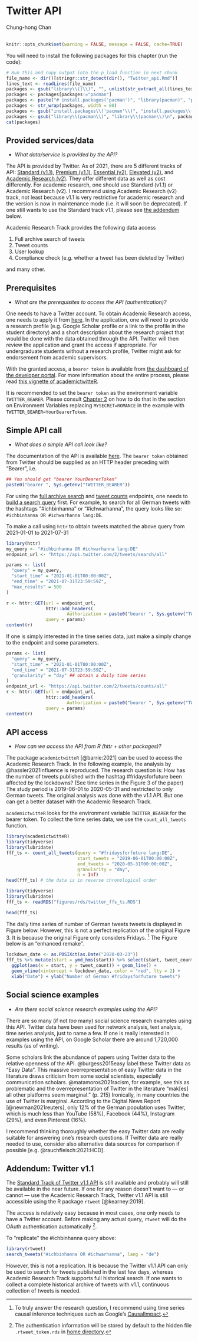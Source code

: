 # Twitter API
<chauthors>Chung-hong Chan</chauthors>
<br><br>

```r
knitr::opts_chunk$set(warning = FALSE, message = FALSE, cache=TRUE)
```

You will need to install the following packages for this chapter (run the code):

```r
# Run this and copy output into the p_load function in next chunk
file_name <- dir()[stringr::str_detect(dir(), "Twitter_api.Rmd")]
lines_text <- readLines(file_name)
packages <- gsub("library\\(|\\)", "", unlist(str_extract_all(lines_text, "library\\([a-zA-z0-9]*\\)|p_load\\([a-zA-z0-9]*\\)")))
packages <- packages[packages!="pacman"]
packages <- paste("# install.packages('pacman')", "library(pacman)", "p_load('", paste(packages, collapse="', '"), "')",sep="")
packages <- str_wrap(packages, width = 80)
packages <- gsub("install.packages\\('pacman'\\)", "install.packages\\('pacman'\\)\n", packages)
packages <- gsub("library\\(pacman\\)", "library\\(pacman\\)\n", packages)
cat(packages)
```

## Provided services/data

* *What data/service is provided by the API?*

The API is provided by Twitter. As of 2021, there are 5 different tracks of API: [Standard (v1.1)](https://developer.twitter.com/en/docs/twitter-api/v1), [Premium (v1.1)](https://developer.twitter.com/en/docs/twitter-api/premium), [Essential (v2)](https://developer.twitter.com/en/portal/petition/essential/basic-info), [Elevated (v2)](https://developer.twitter.com/en/products/twitter-api/elevated-waitlist), and [Academic Research (v2)](https://developer.twitter.com/en/products/twitter-api/academic-research). They offer different data as well as cost differently. For academic research, one should use Standard (v1.1) or Academic Research (v2). I recommend using Academic Research (v2) track, not least because v1.1 is very restrictive for academic research and the version is now in maintenance mode (i.e. it will soon be deprecated). If one still wants to use the Standard track v1.1, please see [the addendum](#addendum-twitter-v1.1) below.

Academic Research Track provides the following data access

1. Full archive search of tweets
2. Tweet counts
3. User lookup
4. Compliance check (e.g. whether a tweet has been deleted by Twitter)

and many other.

## Prerequisites
* *What are the prerequisites to access the API (authentication)? *

One needs to have a Twitter account. To obtain Academic Research access, one needs to apply it from [here](https://developer.twitter.com/en/products/twitter-api/academic-research). In the application, one will need to provide a research profile (e.g. Google Scholar profile or a link to the profile in the student directory) and a short description about the research project that would be done with the data obtained through the API. Twitter will then review the application and grant the access if appropriate. For undergraduate students without a research profile, Twitter might ask for endorsement from academic supervisors.

With the granted access, a `bearer token` is available from [the dashboard of the developer portal](https://developer.twitter.com/en/portal/dashboard). For more information about the entire process, please read [this vignette of academictwitteR](https://cran.r-project.org/web/packages/academictwitteR/vignettes/academictwitteR-auth.html).

It is recommended to set the `bearer token` as the environment variable `TWITTER_BEARER`. Please consult [Chapter 2](#best-practices) on how to do that in the section on Environment Variables replacing `MYSECRET=ROMANCE` in the example with `TWITTER_BEARER=YourBearerToken`.

## Simple API call
* *What does a simple API call look like?*

The documentation of the API is available [here](https://developer.twitter.com/en/docs/twitter-api). The `bearer token` obtained from Twitter should be supplied as an HTTP header preceding with "Bearer ", i.e.

```r
## You should get "bearer YourBearerToken"
paste0("bearer ", Sys.getenv("TWITTER_BEARER"))
```

For using the [full archive search](https://developer.twitter.com/en/docs/twitter-api/tweets/search/api-reference/get-tweets-search-all) and [tweet counts](https://developer.twitter.com/en/docs/twitter-api/tweets/counts/introduction) endpoints, one needs to [build a search query](https://developer.twitter.com/en/docs/twitter-api/tweets/search/integrate/build-a-query) first. For example, to search for all German tweets with the hashtags "#ichbinhanna" or "#ichwarhanna", the query looks like so: `#ichbinhanna OR #ichwarhanna lang:DE`.

To make a call using `httr` to obtain tweets matched the above query from 2021-01-01 to 2021-07-31

```r
library(httr)
my_query <- "#ichbinhanna OR #ichwarhanna lang:DE"
endpoint_url <- "https://api.twitter.com/2/tweets/search/all"

params <- list(
  "query" = my_query,
  "start_time" = "2021-01-01T00:00:00Z",
  "end_time" = "2021-07-31T23:59:59Z",
  "max_results" = 500
)

r <- httr::GET(url = endpoint_url,
               httr::add_headers(
                       Authorization = paste0("bearer ", Sys.getenv("TWITTER_BEARER"))),
               query = params)
content(r)
```

If one is simply interested in the time series data, just make a simply change to the endpoint and some parameters.

```r
params <- list(
  "query" = my_query,
  "start_time" = "2021-01-01T00:00:00Z",
  "end_time" = "2021-07-31T23:59:59Z",
  "granularity" = "day" ## obtain a daily time series
)
endpoint_url <- "https://api.twitter.com/2/tweets/counts/all"
r <- httr::GET(url = endpoint_url,
               httr::add_headers(
                       Authorization = paste0("bearer ", Sys.getenv("TWITTER_BEARER"))),
               query = params)
content(r)
```

## API access
* *How can we access the API from R (httr + other packages)?* 

The package `academictwitteR` [@barrie:2021] can be used to access the Academic Research Track. In the following example, the analysis by @hassler2021influence is reproduced. The research question is: How has the number of tweets published with the hashtag #fridaysforfuture been affected by the lockdowns? (See time series in the Figure 3 of the paper) The study period is 2019-06-01 to 2020-05-31 and restricted to only German tweets. The original analysis was done with the v1.1 API. But one can get a better dataset with the Academic Research Track.

`academictwitteR` looks for the environment variable `TWITTER_BEARER` for the bearer token. To collect the time series data, we use the `count_all_tweets` function.

<!-- A cache version of fff_ts is available in "figures/rds/twitter_fft_ts.RDS" -->

```r
library(academictwitteR)
library(tidyverse)
library(lubridate)
fff_ts <- count_all_tweets(query = "#fridaysforfuture lang:DE",
                           start_tweets = "2019-06-01T00:00:00Z",
                           end_tweets = "2020-05-31T00:00:00Z",
                           granularity = "day",
                           n = Inf)
head(fff_ts) # the data is in reverse chronological order
```

```r
library(tidyverse)
library(lubridate)
fff_ts <- readRDS("figures/rds/twitter_ffs_ts.RDS")
```

```r
head(fff_ts)
```

The daily time series of number of German tweets tweets is displayed in Figure below. However, this is not a perfect replication of the original Figure 3. It is because the original Figure only considers Fridays. [^causal] The Figure below is an "enhanced remake".

```r
lockdown_date <- as.POSIXct(as.Date("2020-03-23"))
fff_ts %>% mutate(start = ymd_hms(start)) %>% select(start, tweet_count) %>%
  ggplot(aes(x = start, y = tweet_count)) + geom_line() +
  geom_vline(xintercept = lockdown_date, color = "red", lty = 2) +
  xlab("Date") + ylab("Number of German #fridaysforfuture tweets")
```

## Social science examples
* *Are there social science research examples using the API?*

There are so many (if not *too* many) social science research examples using this API. Twitter data have been used for network analysis, text analysis, time series analysis, just to name a few. If one is really interested in examples using the API, on Google Scholar there are around 1,720,000 results (as of writing).

Some scholars link the abundance of papers using Twitter data to the relative openness of the API. @burgess2015easy label these Twitter data as "Easy Data". This massive overrepresentation of easy Twitter data in the literature draws criticism from some social scientists, especially communication scholars. @matamoros2021racism, for example, see this as problematic and the overrepresentation of Twitter in the literature "mak[es] all other platforms seem marginal." (p. 215) Ironically, in many countries the use of Twitter is marginal. According to the Digital News Report [@newman2021reuters], only 12% of the German population uses Twitter, which is much less than YouTube (58%), Facebook (44%), Instagram (29%), and even Pinterest (16%).

I recommend thinking thoroughly whether the easy Twitter data are really suitable for answering one's research questions. If Twitter data are really needed to use, consider also alternative data sources for comparison if possible [e.g. @rauchfleisch:2021:HCD].

## Addendum: Twitter v1.1

The [Standard Track of Twitter v1.1 API](https://developer.twitter.com/en/docs/twitter-api/v1) is still available and probably will still be available in the near future. If one for any reason doesn't want to --- or cannot --- use the Academic Research Track, Twitter v1.1 API is still accessible using the R package `rtweet` [@kearney:2019].

The access is relatively easy because in most cases, one only needs to have a Twitter account. Before making any actual query, `rtweet` will do the OAuth authentication automatically [^rtweet].

To "replicate" the #ichbinhanna query above:

```r
library(rtweet)
search_tweets("#ichbinhanna OR #ichwarhanna", lang = "de")
```

However, this is not a replication. It is because the Twitter v1.1 API can only be used to search for tweets published in the last few days, whereas Academic Research Track supports full historical search. If one wants to collect a complete historical archive of tweets with v1.1, continuous collection of tweets is needed.

[^causal]: To truly answer the research question, I recommend using time series causal inference techniques such as Google's [CausalImpact](https://google.github.io/CausalImpact/CausalImpact.html).

[^rtweet]: The authentication information will be stored by default to the hidden file `.rtweet_token.rds` in [home directory](https://en.wikipedia.org/wiki/Home_directory).
